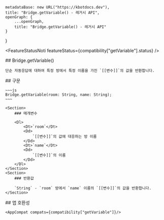 
    metadataBase: new URL("https://kbotdocs.dev"),
    title: "Bridge.getVariable() - 레거시 API",
    openGraph: {
        ...openGraph,
        title: "Bridge.getVariable() - 레거시 API"
    }
}

<FeatureStatusNoti featureStatus={compatibility["getVariable"].status} />
<Section>
    ## Bridge.getVariable()

    단순 자동응답에 대하여 특정 방에서 특정 이름을 가진 `[[변수]]`의 값을 반환합니다.
</Section>
<Section>
    ## 구문

    ~~~js
    Bridge.getVariable(room: String, name: String);
    ~~~

    <Section>
        ### 매개변수

        <Dl>
            <Dt>`room`</Dt>
            <Dd>
                `[[변수]]`의 값에 대응하는 방 이름
            </Dd>
            <Dt>`name`</Dt>
            <Dd>
                `[[변수]]`의 이름
            </Dd>
        </Dl>
    </Section>
    <Section>
        ### 반환값

        `String` - `room` 방에서 `name` 이름의 `[[변수]]`의 값을 반환합니다.
    </Section>
</Section>
<Section>
    ## 앱 호환성

    <AppCompat compats={compatibility["getVariable"]}/>
</Section>